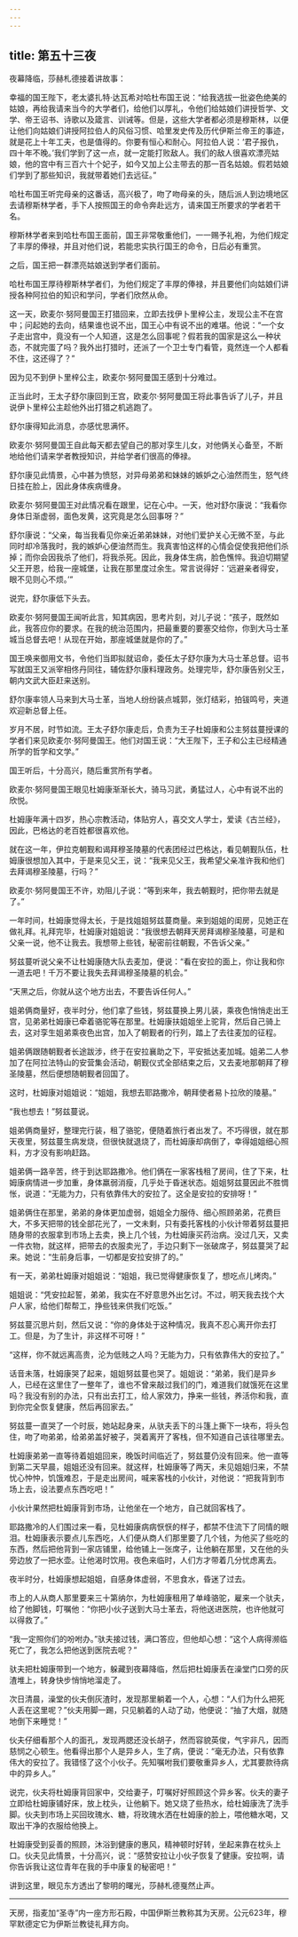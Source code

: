 ```yaml
---
---
---
```

title: 第五十三夜
---






夜幕降临，莎赫札德接着讲故事：





幸福的国王陛下，老太婆扎特·达瓦希对哈杜布国王说：“给我选拔一批姿色绝美的姑娘，再给我请来当今的大学者们，给他们以厚礼，令他们给姑娘们讲授哲学、文学、帝王诏书、诗歌以及箴言、训诫等。但是，这些大学者都必须是穆斯林，以便让他们向姑娘们讲授阿拉伯人的风俗习惯、哈里发史传及历代伊斯兰帝王的事迹，就是花上十年工夫，也是值得的。你要有恒心和耐心。阿拉伯人说：‘君子报仇，四十年不晚。’我们学到了这一点，就一定能打败敌人。我们的敌人很喜欢漂亮姑娘，他的宫中有三百六十个妃子，如今又加上公主带去的那一百名姑娘。假若姑娘们学到了那些知识，我就带着她们去远征。”

哈杜布国王听完母亲的这番话，高兴极了，吻了吻母亲的头，随后派人到边境地区去请穆斯林学者，手下人按照国王的命令奔赴远方，请来国王所要求的学者若干名。

穆斯林学者来到哈杜布国王面前，国王非常敬重他们，一一赐予礼袍，为他们规定了丰厚的俸禄，并且对他们说，若能忠实执行国王的命令，日后必有重赏。

之后，国王把一群漂亮姑娘送到学者们面前。

哈杜布国王厚待穆斯林学者们，为他们规定了丰厚的俸禄，并且要他们向姑娘们讲授各种阿拉伯的知识和学问，学者们欣然从命。

这一天，欧麦尔·努阿曼国王打猎回来，立即去找伊卜里梓公主，发现公主不在宫中；问起她的去向，结果谁也说不出，国王心中有说不出的难堪。他说：“一个女子走出宫中，竟没有一个人知道，这是怎么回事呢？假若我的国家是这么一种状态，不就完蛋了吗？我外出打猎时，还派了一个卫士专门看管，竟然连一个人都看不住，这还得了？”

因为见不到伊卜里梓公主，欧麦尔·努阿曼国王感到十分难过。

正当此时，王太子舒尔康回到王宫，欧麦尔·努阿曼国王将此事告诉了儿子，并且说伊卜里梓公主趁他外出打猎之机逃跑了。

舒尔康得知此消息，亦感忧思满怀。

欧麦尔·努阿曼国王自此每天都去望自己的那对孪生儿女，对他俩关心备至，不断地给他们请来学者教授知识，并给学者们很高的俸禄。

舒尔康见此情景，心中甚为愤怒，对异母弟弟和妹妹的嫉妒之心油然而生，怒气终日挂在脸上，因此身体疾病缠身。

欧麦尔·努阿曼国王对此情况看在跟里，记在心中。一天，他对舒尔康说：“我看你身体日渐虚弱，面色发黄，这究竟是怎么回事呀？”

舒尔康说：“父亲，每当我看见你亲近弟弟妹妹，对他们爱护关心无微不至，与此同时却冷落我时，我的嫉妒心便油然而生。我真害怕这样的心情会促使我把他们杀掉；而你会因我杀了他们，将我杀死。因此，我身体生病，脸色憔悴。我迫切期望父王开恩，给我一座城堡，让我在那里度过余生。常言说得好：‘远避亲者得安，眼不见则心不烦。’”

说完，舒尔康低下头去。

欧麦尔·努阿曼国王闻听此言，知其病因，思考片刻，对儿子说：“孩子，既然如此，我答应你的要求。在我的统治范围内，把最重要的要塞交给你，你到大马士革城当总督去吧！从现在开始，那座城堡就是你的了。”

国王唤来御用文书，令他们当即拟就诏命，委任太子舒尔康为大马士革总督。诏书写就国王又派宰相佟丹同往，辅佐舒尔康料理政务。处理完毕，舒尔康告别父王，朝内文武大臣赶来送别。

舒尔康率领人马来到大马士革，当地人纷纷装点城郭，张灯结彩，拍钹鸣号，夹道欢迎新总督上任。

岁月不居，时节如流。王太子舒尔康走后，负责为王子杜姆康和公主努兹蔓授课的学者们来见欧麦尔·努阿曼国王。他们对国王说：“大王陛下，王子和公主已经精通所学的哲学和文学。”

国王听后，十分高兴，随后重赏所有学者。

欧麦尔·努阿曼国王眼见杜姆康渐渐长大，骑马习武，勇猛过人，心中有说不出的欣悦。

杜姆康年满十四岁，热心宗教活动，体贴穷人，喜交文人学士，爱读《古兰经》，因此，巴格达的老百姓都很喜欢他。

就在这一年，伊拉克朝觐和谒拜穆圣陵墓的代表团经过巴格达，看见朝觐队伍，杜姆康很想加入其中，于是来见父王，说：“我来见父王，我希望父亲准许我和他们去拜谒穆圣陵墓，行吗？”

欧麦尔·努阿曼国王不许，劝阻儿子说：“等到来年，我去朝觐时，把你带去就是了。”

一年时间，杜姆康觉得太长，于是找姐姐努兹蔓商量。来到姐姐的闺房，见她正在做礼拜。礼拜完毕，杜姆康对姐姐说：“我很想去朝拜天房拜谒穆圣陵墓，可是和父亲一说，他不让我去。我想带上些钱，秘密前往朝觐，不告诉父亲。”

努兹蔓听说父亲不让杜姆康随大队去麦加，便说：“看在安拉的面上，你让我和你一道去吧！千万不要让我失去拜谒穆圣陵墓的机会。”

“天黑之后，你就从这个地方出去，不要告诉任何人。”

姐弟俩商量好，夜半时分，他们拿了些钱，努兹蔓换上男儿装，乘夜色悄悄走出王宫，见弟弟杜姆康已牵着骆驼等在那里。杜姆康扶姐姐坐上驼背，然后自己骑上去，这对孪生姐弟乘夜色出宫，加入了朝觐者的行列，踏上了去往麦加的征程。

姐弟俩跟随朝觐者长途跋涉，终于在安拉襄助之下，平安抵达麦加城。姐弟二人参加了在阿拉法特山的安营集会活动，朝觐仪式全部结束之后，又去麦地那朝拜了穆圣陵墓，然后便想随朝觐者回国了。

这时，杜姆康对姐姐说：“姐姐，我想去耶路撒冷，朝拜使者易卜拉欣的陵墓。”

“我也想去！”努兹蔓说。

姐弟俩商量好，整理完行装，租了骆驼，便随着旅行者出发了。不巧得很，就在那天夜里，努兹蔓生病发烧，但很快就退烧了，而杜姆康却病倒了，幸得姐姐细心照料，方才没有影响赶路。

姐弟俩一路辛苦，终于到达耶路撒冷。他们俩在一家客栈租了房间，住了下来，杜姆康病情进一步加重，身体羸弱消瘦，几乎处于昏迷状态。姐姐努兹蔓因此不胜惆怅，说道：“无能为力，只有依靠伟大的安拉了。这全是安拉的安排呀！”

姐弟俩住在那里，弟弟的身体更加虚弱，姐姐全力服侍、细心照顾弟弟，花费巨大，不多天把带的钱全部花光了，一文未剩，只有委托客栈的小伙计带着努兹蔓把随身带的衣服拿到市场上去卖，换上几个钱，为杜姆康买药治病。没过几天，又卖一件衣物，就这样，把带去的衣服卖光了，手边只剩下一张破席子，努兹蔓哭了起来。她说：“生前身后事，一切都是安拉安排了的。”

有一天，弟弟杜姆康对姐姐说：“姐姐，我已觉得健康恢复了，想吃点儿烤肉。”

姐姐说：“凭安拉起誓，弟弟，我实在不好意思外出乞讨。不过，明天我去找个大户人家，给他们帮帮工，挣些钱来供我们吃饭。”

努兹蔓沉思片刻，然后又说：“你的身体处于这种情况，我真不忍心离开你去打工。但是，为了生计，非这样不可呀！”

“这样，你不就远离高贵，沦为低贱之人吗？无能为力，只有依靠伟大的安拉了。”

话音未落，杜姆康哭了起来，姐姐努兹蔓也哭了。姐姐说：“弟弟，我们是异乡人，已经在这里住了一整年了，谁也不曾来敲过我们的门，难道我们就饿死在这里吗？我没有别的办法，只有出去打工，给人家效力，挣来一些钱，养活你和我，直到你完全恢复健康，然后再回家去。”

努兹蔓一直哭了一个时辰，她站起身来，从驮夫丢下的斗篷上撕下一块布，将头包住，吻了吻弟弟，给弟弟盖好被子，哭着离开了客栈，但不知道自己该往哪里去。

杜姆康弟弟一直等待着姐姐回来，晚饭时间临近了，努兹蔓仍没有回来。他一直等到第二天早晨，姐姐还没有回来。就这样，杜姆康等了两天，未见姐姐归来，不禁忧心忡忡，饥饿难忍，于是走出房间，喊来客栈的小伙计，对他说：“把我背到市场上去，设法要点东西吃吧！”

小伙计果然把杜姆康背到市场，让他坐在一个地方，自己就回客栈了。

耶路撒冷的人们围过来一看，见杜姆康病病恹恹的样子，都禁不住流下了同情的眼泪。杜姆康表示要点儿东西吃，人们便从商人们那里要了几个钱，为他买了些吃的东西，然后把他背到一家店铺里，给他铺上一张席子，让他躺在那里，又在他的头旁边放了一把水壶。让他渴时饮用。夜色来临时，人们方才带着几分忧虑离去。

夜半时分，杜姆康想起姐姐，自感身体虚弱，不思食水，昏迷了过去。

市上的人从商人那里要来三十第纳尔，为杜姆康租用了单峰骆驼，雇来一个驮夫，给了他脚钱，叮嘱他：“你把小伙子送到大马士革去，将他送进医院，也许他就可以得救了。”

“我一定照你们的吩咐办。”驮夫接过钱，满口答应，但他却心想：“这个人病得濒临死亡了，我怎么把他送到医院去呢？”

驮夫把杜姆康带到一个地方，躲藏到夜幕降临，然后把杜姆康丢在澡堂门口旁的灰渣堆上，转身快步悄悄地溜走了。

次日清晨，澡堂的伙夫倒灰渣时，发现那里躺着一个人，心想：“人们为什么把死人丢在这里呢？”伙夫用脚一踢，只见躺着的人动了动，他便说：“抽了大烟，就随地倒下来睡觉！”

伙夫仔细看那个人的面孔，发现两腮还没长胡子，然而容貌英俊，气宇非凡，因而慈悯之心顿生。他看得出那个人是异乡人，生了病，便说：“毫无办法，只有依靠伟大的安拉了。我错怪了这个小伙子。先知嘱咐我们要敬重异乡人，尤其要款待病中的异乡人。”

说完，伙夫将杜姆康背回家中，交给妻子，叮嘱好好照顾这个异乡客。伙夫的妻子立即给杜姆康铺好床，放上枕头，让他躺下。她又烧了些热水，给杜姆康洗了洗手脚。伙夫到市场上买回玫瑰水、糖，将玫瑰水洒在杜姆康的脸上，喂他糖水喝，又取出干净的衣服给他换上。

杜姆康受到妥善的照顾，沐浴到健康的惠风，精神顿时好转，坐起来靠在枕头上口。伙夫见此情景，十分高兴，说：“感赞安拉让小伙子恢复了健康。安拉啊，请你告诉我让这位青年在我的手中康复的秘密吧！”





讲到这里，眼见东方透出了黎明的曙光，莎赫札德戛然止声。



***





天房，指麦加“圣寺”内一座方形石殿，中国伊斯兰教称其为天房。公元623年，穆罕默德定它为伊斯兰教徒礼拜方向。​​​